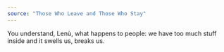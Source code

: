 ```yaml
---
source: "Those Who Leave and Those Who Stay"
---
```


You understand, Lenù, what happens to people: we have too much stuff inside and it swells us, breaks us.


